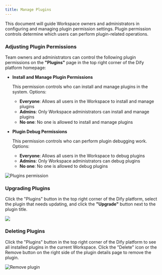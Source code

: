 ```yaml
---
title: Manage Plugins
---
```



This document will guide Workspace owners and administrators in configuring and managing plugin permission settings. Plugin permission controls determine which users can perform plugin-related operations.

### **Adjusting Plugin Permissions**

Team owners and administrators can control the following plugin permissions on the **"Plugins"** page in the top right corner of the Dify platform homepage:

*   **Install and Manage Plugin Permissions**

    This permission controls who can install and manage plugins in the system. Options:

    * **Everyone**: Allows all users in the Workspace to install and manage plugins
    * **Admins**: Only Workspace administrators can install and manage plugins
    * **No one**: No one is allowed to install and manage plugins
*   **Plugin Debug Permissions**

    This permission controls who can perform plugin debugging work. Options:

    * **Everyone**: Allows all users in the Workspace to debug plugins
    * **Admins**: Only Workspace administrators can debug plugins
    * **No one**: No one is allowed to debug plugins

![Plugins permission](https://assets-docs.dify.ai/2024/12/a2bca75a7757b7cafae2cb4ba0ad9fff.png)

### **Upgrading Plugins**

Click the "Plugins" button in the top right corner of the Dify platform, select the plugin that needs updating, and click the **"Upgrade"** button next to the plugin title.

![](https://assets-docs.dify.ai/2024/12/83bd5ec12ec914c73d0ea2a5992cd6df.png)

### **Deleting Plugins**

Click the "Plugins" button in the top right corner of the Dify platform to see all installed plugins in the current Workspace. Click the "Delete" icon or the Remove button on the right side of the plugin details page to remove the plugin.

![Remove plugin](https://assets-docs.dify.ai/2024/12/6cb1c000d20720c16ae3c0a70df26fd3.png)
